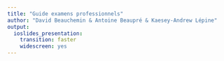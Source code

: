 ```yaml
---
title: "Guide examens professionnels"
author: "David Beauchemin & Antoine Beaupré & Kaesey-Andrew Lépine"
output:
  ioslides_presentation:
    transition: faster
    widescreen: yes
---
```

